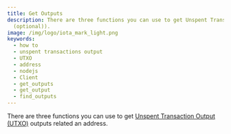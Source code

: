 ```yaml
---
title: Get Outputs
description: There are three functions you can use to get Unspent Transaction Output (UTXO) outputs related an address Client.getAddressOutputs(str), Client.getOutput(str), and Client.findOutputs(output_ids (optional), addresses
  (optional)).
image: /img/logo/iota_mark_light.png
keywords:
  - how to
  - unspent transactions output
  - UTXO
  - address
  - nodejs
  - Client
  - get_outputs
  - get_output
  - find_outputs
---
```



<KeyConceptOutputs />

There are three functions you can use to get
[Unspent Transaction Output (UTXO)](../key_concepts/messages_payloads_and_transactions.md#unspent-transaction-output-utxo)
outputs related an address.

<Tabs groupId="language">
  <TabItem value="java" label="Java">
    <JavaGetOutputs />
  </TabItem>
  <TabItem value="nodejs" label="Nodejs">
    <NodejsGetOutputs />
  </TabItem>
  <TabItem value="python" label="Python">
    <PythonGetOutputs />
  </TabItem>
  <TabItem value="rust" label="Rust">
    <RustGetOutputs />
  </TabItem>
  <TabItem value="wasm" label="Wasm">
    <WasmGetOutputs />
  </TabItem>
</Tabs>
